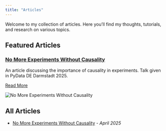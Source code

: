 ```yaml
---
title: "Articles"
---
```


Welcome to my collection of articles. Here you'll find my thoughts, tutorials, and research on various topics.

## Featured Articles

:::: {.article-preview}
<div class="article-content">
  <h3>[No More Experiments Without Causality](articles/nomore_experiments_without_causality/nomore_experiments_without_causality.html)</h3>
  <p>An article discussing the importance of causality in experiments. Talk given in PyData DE Darmstadt 2025.</p>
  <a href="articles/nomore_experiments_without_causality/nomore_experiments_without_causality.html" class="btn btn-outline-primary">Read More</a>
</div>
<div class="article-image-container">
  <img src="images/nomore_experiments_without_causality.png" alt="No More Experiments Without Causality">
</div>
::::

## All Articles

- [No More Experiments Without Causality](articles/nomore_experiments_without_causality/nomore_experiments_without_causality.html) - _April 2025_